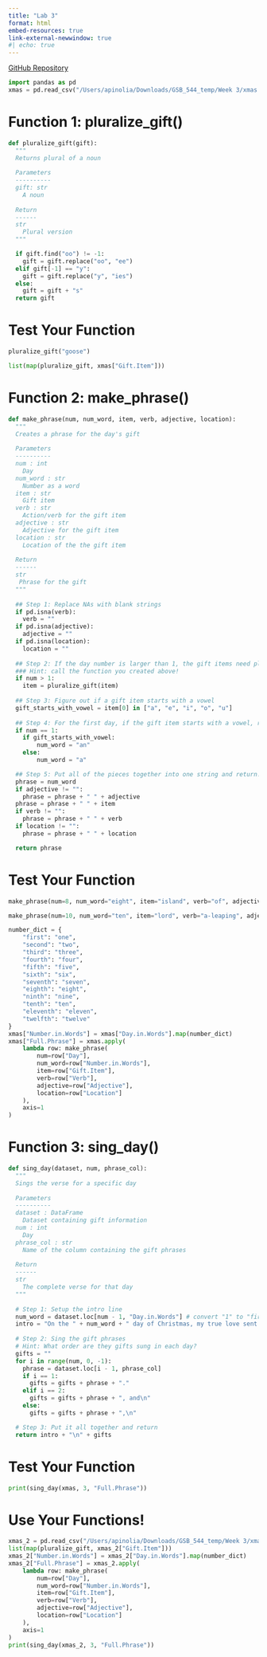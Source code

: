 ```yaml
---
title: "Lab 3"
format: html
embed-resources: true
link-external-newwindow: true
#| echo: true
---
```


[GitHub Repository](https://github.com/pinoliar/GSB_544_temp)

```python
import pandas as pd
xmas = pd.read_csv("/Users/apinolia/Downloads/GSB_544_temp/Week 3/xmas.csv")
```

# Function 1: pluralize_gift()

```python
def pluralize_gift(gift):
  """
  Returns plural of a noun
  
  Parameters
  ----------
  gift: str
    A noun
    
  Return
  ------
  str
    Plural version
  """

  if gift.find("oo") != -1:
    gift = gift.replace("oo", "ee")
  elif gift[-1] == "y":
    gift = gift.replace("y", "ies")
  else:
    gift = gift + "s"
  return gift
```

# Test Your Function

```python
pluralize_gift("goose")
```

```python
list(map(pluralize_gift, xmas["Gift.Item"]))
```

# Function 2: make_phrase()

```python
def make_phrase(num, num_word, item, verb, adjective, location):
  """
  Creates a phrase for the day's gift
  
  Parameters
  ----------
  num : int
    Day
  num_word : str
    Number as a word
  item : str
    Gift item
  verb : str
    Action/verb for the gift item
  adjective : str
    Adjective for the gift item
  location : str
    Location of the the gift item
    
  Return
  ------
  str
   Phrase for the gift
  """
  
  ## Step 1: Replace NAs with blank strings
  if pd.isna(verb):
    verb = ""
  if pd.isna(adjective):
    adjective = ""
  if pd.isna(location):
    location = ""
  
  ## Step 2: If the day number is larger than 1, the gift items need pluralized!
  ### Hint: call the function you created above!
  if num > 1:
    item = pluralize_gift(item)
  
  ## Step 3: Figure out if a gift item starts with a vowel
  gift_starts_with_vowel = item[0] in ["a", "e", "i", "o", "u"]
  
  ## Step 4: For the first day, if the gift item starts with a vowel, replace the day with "an" and if the gift item does not start with a vowel, replace the day with "a" (e.g. a partridge in a pear tree). If it is not the first day, use just the number word (e.g. ten lords a leap)
  if num == 1:
    if gift_starts_with_vowel:
        num_word = "an"
    else:
        num_word = "a"

  ## Step 5: Put all of the pieces together into one string and return!
  phrase = num_word
  if adjective != "":
    phrase = phrase + " " + adjective
  phrase = phrase + " " + item
  if verb != "":
    phrase = phrase + " " + verb
  if location != "":
    phrase = phrase + " " + location

  return phrase
```

# Test Your Function

```python
make_phrase(num=8, num_word="eight", item="island", verb="of", adjective="", location="hawaii")
```

```python
make_phrase(num=10, num_word="ten", item="lord", verb="a-leaping", adjective="", location="")
```

```python
number_dict = {
    "first": "one",
    "second": "two", 
    "third": "three",
    "fourth": "four",
    "fifth": "five",
    "sixth": "six",
    "seventh": "seven",
    "eighth": "eight",
    "ninth": "nine",
    "tenth": "ten",
    "eleventh": "eleven",
    "twelfth": "twelve"
}
xmas["Number.in.Words"] = xmas["Day.in.Words"].map(number_dict)
xmas["Full.Phrase"] = xmas.apply(
    lambda row: make_phrase(
        num=row["Day"],
        num_word=row["Number.in.Words"],
        item=row["Gift.Item"],
        verb=row["Verb"],
        adjective=row["Adjective"],
        location=row["Location"]
    ),
    axis=1
)
```

# Function 3: sing_day()

```python
def sing_day(dataset, num, phrase_col):
  """
  Sings the verse for a specific day
  
  Parameters
  ----------
  dataset : DataFrame
    Dataset containing gift information
  num : int
    Day
  phrase_col : str
    Name of the column containing the gift phrases
    
  Return
  ------
  str
    The complete verse for that day
  """
  
  # Step 1: Setup the intro line
  num_word = dataset.loc[num - 1, "Day.in.Words"] # convert "1" to "first" etc.
  intro = "On the " + num_word + " day of Christmas, my true love sent to me:"
  
  # Step 2: Sing the gift phrases
  # Hint: What order are they gifts sung in each day?
  gifts = ""
  for i in range(num, 0, -1):
    phrase = dataset.loc[i - 1, phrase_col]
    if i == 1:
      gifts = gifts + phrase + "."
    elif i == 2:
      gifts = gifts + phrase + ", and\n"
    else:
      gifts = gifts + phrase + ",\n"

  # Step 3: Put it all together and return
  return intro + "\n" + gifts
```

# Test Your Function

```python
print(sing_day(xmas, 3, "Full.Phrase"))
```

# Use Your Functions!

```python
xmas_2 = pd.read_csv("/Users/apinolia/Downloads/GSB_544_temp/Week 3/xmas_2.csv")
list(map(pluralize_gift, xmas_2["Gift.Item"]))
xmas_2["Number.in.Words"] = xmas_2["Day.in.Words"].map(number_dict)
xmas_2["Full.Phrase"] = xmas_2.apply(
    lambda row: make_phrase(
        num=row["Day"],
        num_word=row["Number.in.Words"],
        item=row["Gift.Item"],
        verb=row["Verb"],
        adjective=row["Adjective"],
        location=row["Location"]
    ),
    axis=1
)
print(sing_day(xmas_2, 3, "Full.Phrase"))
```